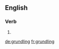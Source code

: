 
==English==

===Verb===
{{head|en|present participle}}

# {{present participle of|grundle|lang=en|nocat=1}}

[[de:grundling]]
[[fr:grundling]]